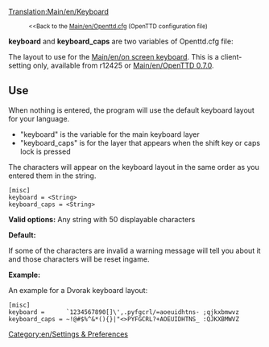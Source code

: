 [[Translation:Main/en/Keyboard]]
:<small><<Back to the [[Main/en/Openttd.cfg]] (OpenTTD configuration file)</small>


'''keyboard''' and '''keyboard_caps''' are two variables of Openttd.cfg file:

The layout to use for the [[Main/en/on screen keyboard]]. This is a client-setting only, available from r12425 or [[Main/en/OpenTTD 0.7.0]].

==Use==

When nothing is entered, the program will use the default keyboard layout for your language.
* "keyboard" is the variable for the main keyboard layer
* "keyboard_caps" is for the layer that appears when the shift key or caps lock is pressed
The characters will appear on the keyboard layout in the same order as you entered them in the string.

<pre>
[misc]
keyboard = <String>
keyboard_caps = <String>
</pre>

'''Valid options:''' Any string with 50 displayable characters

'''Default:''' <empty>

If some of the characters are invalid a warning message will tell you about it and those characters will be reset ingame.

'''Example:'''

An example for a Dvorak keyboard layout:
<pre>
[misc]
keyboard =      `1234567890[]\',.pyfgcrl/=aoeuidhtns- ;qjkxbmwvz
keyboard_caps = ~!@#$%^&*(){}|"<>PYFGCRL?+AOEUIDHTNS_ :QJKXBMWVZ
</pre>

[[Category:en/Settings & Preferences]]